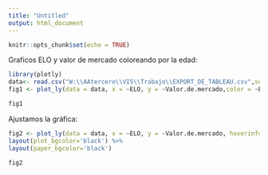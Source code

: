 ```yaml
---
title: "Untitled"
output: html_document
---
```


```r
knitr::opts_chunk$set(echo = TRUE)
```

Graficos ELO y valor de mercado coloreando por la edad:
```r
library(plotly)
data<- read.csv("W:\\AAtercero\\VIS\\Trabajo\\EXPORT_DE_TABLEAU.csv",sep=';')
fig1 <- plot_ly(data = data, x = ~ELO, y = ~Valor.de.mercado,color = ~Edad)

fig1

```

Ajustamos la gráfica:

```r
fig2 <- plot_ly(data = data, x = ~ELO, y = ~Valor.de.mercado, hoverinfo='text',text=~Nombre,color = ~Edad,colors=c('#4098F4','#5AD537','#E22707'),hovertemplate=paste("<br>Nombre: %{text}</br>","Edad: %{marker.color}","Valor de mercado: %{y}","ELO: %{x}")) %>% layout(showlegend = FALSE,yaxis=list(title='Valor de Mercado')) %>% 
layout(plot_bgcolor='black') %>% 
layout(paper_bgcolor='black')

fig2
```
